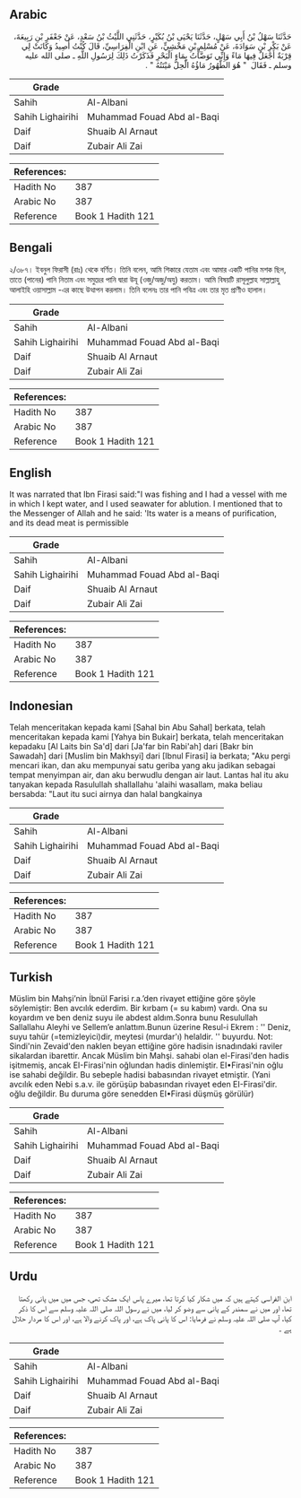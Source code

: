 ## Arabic


<div dir="rtl" lang="ar" style={{fontSize:'larger',backgroundColor:'#f8f9fa',padding:20}}>
حَدَّثَنَا سَهْلُ بْنُ أَبِي سَهْلٍ، حَدَّثَنَا يَحْيَى بْنُ بُكَيْرٍ، حَدَّثَنِي اللَّيْثُ بْنُ سَعْدٍ، عَنْ جَعْفَرِ بْنِ رَبِيعَةَ، عَنْ بَكْرِ بْنِ سَوَادَةَ، عَنْ مُسْلِمِ بْنِ مَخْشِيٍّ، عَنِ ابْنِ الْفِرَاسِيِّ، قَالَ كُنْتُ أَصِيدُ وَكَانَتْ لِي قِرْبَةٌ أَجْعَلُ فِيهَا مَاءً وَإِنِّي تَوَضَّأْتُ بِمَاءِ الْبَحْرِ فَذَكَرْتُ ذَلِكَ لِرَسُولِ اللَّهِ ـ صلى الله عليه وسلم ـ فَقَالَ ‏ "‏ هُوَ الطَّهُورُ مَاؤُهُ الْحِلُّ مَيْتَتُهُ ‏"‏ ‏.‏
</div>
<div style={{backgroundColor:'#f8f9fa',padding:20, marginBottom: 10}}><table> <thead> <tr> <th>Grade</th> <th></th> </tr> </thead> <tbody> <tr><td>Sahih</td><td>Al-Albani</td></tr><tr><td>Sahih Lighairihi</td><td>Muhammad Fouad Abd al-Baqi</td></tr><tr><td>Daif</td><td>Shuaib Al Arnaut</td></tr><tr><td>Daif</td><td>Zubair Ali Zai</td></tr></tbody></table><table> <thead> <tr> <th>References:</th> <th></th> </tr> </thead> <tbody><tr><td>Hadith No</td><td>387</td></tr><tr><td>Arabic No</td><td>387</td></tr><tr><td>Reference</td><td>Book 1 Hadith 121</td></tr></tbody></table></div>

## Bengali


<div dir="ltr" lang="bn" style={{fontSize:'larger',backgroundColor:'#f8f9fa',padding:20}}>
২/৩৮৭। ইবনুল ফিরাসী (রাঃ) থেকে বর্ণিত। তিনি বলেন, আমি শিকারে যেতাম এবং আমার একটি পানির মশক ছিল, তাতে (পানের) পানি নিতাম এবং সমুদ্রের পানি দ্বারা উযূ (ওজু/অজু/অযু) করতাম। আমি বিষয়টি রাসূলুল্লাহ সাল্লাল্লাহু আলাইহি ওয়াসাল্লাম -এর কাছে উত্থাপন করলাম। তিনি বলেনঃ তার পানি পবিত্র এবং তার মৃত প্রাণীও হালাল।
</div>
<div style={{backgroundColor:'#f8f9fa',padding:20, marginBottom: 10}}><table> <thead> <tr> <th>Grade</th> <th></th> </tr> </thead> <tbody> <tr><td>Sahih</td><td>Al-Albani</td></tr><tr><td>Sahih Lighairihi</td><td>Muhammad Fouad Abd al-Baqi</td></tr><tr><td>Daif</td><td>Shuaib Al Arnaut</td></tr><tr><td>Daif</td><td>Zubair Ali Zai</td></tr></tbody></table><table> <thead> <tr> <th>References:</th> <th></th> </tr> </thead> <tbody><tr><td>Hadith No</td><td>387</td></tr><tr><td>Arabic No</td><td>387</td></tr><tr><td>Reference</td><td>Book 1 Hadith 121</td></tr></tbody></table></div>

## English


<div dir="ltr" lang="en" style={{fontSize:'larger',backgroundColor:'#f8f9fa',padding:20}}>
It was narrated that Ibn Firasi said:"I was fishing and I had a vessel with me in which I kept water, and I used seawater for ablution. I mentioned that to the Messenger of Allah and he said: 'Its water is a means of purification, and its dead meat is permissible
</div>
<div style={{backgroundColor:'#f8f9fa',padding:20, marginBottom: 10}}><table> <thead> <tr> <th>Grade</th> <th></th> </tr> </thead> <tbody> <tr><td>Sahih</td><td>Al-Albani</td></tr><tr><td>Sahih Lighairihi</td><td>Muhammad Fouad Abd al-Baqi</td></tr><tr><td>Daif</td><td>Shuaib Al Arnaut</td></tr><tr><td>Daif</td><td>Zubair Ali Zai</td></tr></tbody></table><table> <thead> <tr> <th>References:</th> <th></th> </tr> </thead> <tbody><tr><td>Hadith No</td><td>387</td></tr><tr><td>Arabic No</td><td>387</td></tr><tr><td>Reference</td><td>Book 1 Hadith 121</td></tr></tbody></table></div>

## Indonesian


<div dir="ltr" lang="id" style={{fontSize:'larger',backgroundColor:'#f8f9fa',padding:20}}>
Telah menceritakan kepada kami [Sahal bin Abu Sahal] berkata, telah menceritakan kepada kami [Yahya bin Bukair] berkata, telah menceritakan kepadaku [Al Laits bin Sa'd] dari [Ja'far bin Rabi'ah] dari [Bakr bin Sawadah] dari [Muslim bin Makhsyi] dari [Ibnul Firasi] ia berkata; "Aku pergi mencari ikan, dan aku mempunyai satu geriba yang aku jadikan sebagai tempat menyimpan air, dan aku berwudlu dengan air laut. Lantas hal itu aku tanyakan kepada Rasulullah shallallahu 'alaihi wasallam, maka beliau bersabda: "Laut itu suci airnya dan halal bangkainya
</div>
<div style={{backgroundColor:'#f8f9fa',padding:20, marginBottom: 10}}><table> <thead> <tr> <th>Grade</th> <th></th> </tr> </thead> <tbody> <tr><td>Sahih</td><td>Al-Albani</td></tr><tr><td>Sahih Lighairihi</td><td>Muhammad Fouad Abd al-Baqi</td></tr><tr><td>Daif</td><td>Shuaib Al Arnaut</td></tr><tr><td>Daif</td><td>Zubair Ali Zai</td></tr></tbody></table><table> <thead> <tr> <th>References:</th> <th></th> </tr> </thead> <tbody><tr><td>Hadith No</td><td>387</td></tr><tr><td>Arabic No</td><td>387</td></tr><tr><td>Reference</td><td>Book 1 Hadith 121</td></tr></tbody></table></div>

## Turkish


<div dir="ltr" lang="tr" style={{fontSize:'larger',backgroundColor:'#f8f9fa',padding:20}}>
Müslim bin Mahşi’nin İbnül Farisi r.a.’den rivayet ettiğine göre şöyle söylemiştir: Ben avcılık ederdim. Bir kırbam (= su kabım) vardı. Ona su koyardım ve ben deniz suyu ile abdest aldım.Sonra bunu Resulullah Sallallahu Aleyhi ve Sellem’e anlattım.Bunun üzerine Resul-i Ekrem : '' Deniz, suyu tahür (=temizleyici)dir, meytesi (murdar'ı) helaldir. '' buyurdu. Not: Sindi'nin Zevaid'den naklen beyan ettiğine göre hadisin isnadındaki raviler sikalardan ibarettir. Ancak Müslim bin Mahşi. sahabi olan el-Firasi'den hadis işitmemiş, ancak EI-Firasi'nin oğlundan hadis dinlemiştir. EI•Firasi'nin oğlu ise sahabi değildir. Bu sebeple hadisi babasından rivayet etmiştir. (Yani avcılık eden Nebi s.a.v. ile görüşüp babasından rivayet eden EI-Firasi'dir. oğlu değildir. Bu duruma göre senedden EI•Firasi düşmüş görülür)
</div>
<div style={{backgroundColor:'#f8f9fa',padding:20, marginBottom: 10}}><table> <thead> <tr> <th>Grade</th> <th></th> </tr> </thead> <tbody> <tr><td>Sahih</td><td>Al-Albani</td></tr><tr><td>Sahih Lighairihi</td><td>Muhammad Fouad Abd al-Baqi</td></tr><tr><td>Daif</td><td>Shuaib Al Arnaut</td></tr><tr><td>Daif</td><td>Zubair Ali Zai</td></tr></tbody></table><table> <thead> <tr> <th>References:</th> <th></th> </tr> </thead> <tbody><tr><td>Hadith No</td><td>387</td></tr><tr><td>Arabic No</td><td>387</td></tr><tr><td>Reference</td><td>Book 1 Hadith 121</td></tr></tbody></table></div>

## Urdu


<div dir="rtl" lang="ur" style={{fontSize:'larger',backgroundColor:'#f8f9fa',padding:20}}>
ابن الفراسی کہتے ہیں کہ میں شکار کیا کرتا تھا، میرے پاس ایک مشک تھی، جس میں میں پانی رکھتا تھا، اور میں نے سمندر کے پانی سے وضو کر لیا، میں نے رسول اللہ صلی اللہ علیہ وسلم سے اس کا ذکر کیا، آپ صلی اللہ علیہ وسلم نے فرمایا: اس کا پانی پاک ہے، اور پاک کرنے والا ہے، اور اس کا مردار حلال ہے ۔
</div>
<div style={{backgroundColor:'#f8f9fa',padding:20, marginBottom: 10}}><table> <thead> <tr> <th>Grade</th> <th></th> </tr> </thead> <tbody> <tr><td>Sahih</td><td>Al-Albani</td></tr><tr><td>Sahih Lighairihi</td><td>Muhammad Fouad Abd al-Baqi</td></tr><tr><td>Daif</td><td>Shuaib Al Arnaut</td></tr><tr><td>Daif</td><td>Zubair Ali Zai</td></tr></tbody></table><table> <thead> <tr> <th>References:</th> <th></th> </tr> </thead> <tbody><tr><td>Hadith No</td><td>387</td></tr><tr><td>Arabic No</td><td>387</td></tr><tr><td>Reference</td><td>Book 1 Hadith 121</td></tr></tbody></table></div>